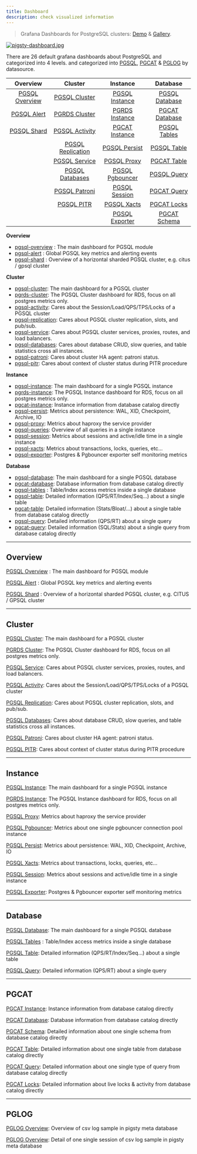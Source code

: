 ```yaml
---
title: Dashboard
description: check visualized information
---
```



> Grafana Dashboards for PostgreSQL clusters: [Demo](https://demo.pigsty.io/d/pgsql-overview) & [Gallery](https://github.com/pgsty/pigsty/wiki/Gallery).

[![pigsty-dashboard.jpg](https://pigsty.io/img/pigsty/dashboard.jpg)](https://github.com/pgsty/pigsty/wiki/Gallery)

There are 26 default grafana dashboards about PostgreSQL and categorized into 4 levels. and categorized into [PGSQL](https://pigsty.io/docs/pgsql/dashboard/#overview), [PGCAT](https://pigsty.io/docs/pgsql/dashboard/#pgcat) & [PGLOG](https://pigsty.io/docs/pgsql/dashboard/#pglog) by datasource.

|                         Overview                          |                           Cluster                            |                          Instance                           |                         Database                          |
| :-------------------------------------------------------: | :----------------------------------------------------------: | :---------------------------------------------------------: | :-------------------------------------------------------: |
| [PGSQL Overview](https://demo.pigsty.io/d/pgsql-overview) |   [PGSQL Cluster](https://demo.pigsty.io/d/pgsql-cluster)    |  [PGSQL Instance](https://demo.pigsty.io/d/pgsql-instance)  | [PGSQL Database](https://demo.pigsty.io/d/pgsql-database) |
|    [PGSQL Alert](https://demo.pigsty.io/d/pgsql-alert)    |   [PGRDS Cluster](https://demo.pigsty.io/d/pgrds-cluster)    |  [PGRDS Instance](https://demo.pigsty.io/d/pgrds-instance)  | [PGCAT Database](https://demo.pigsty.io/d/pgcat-database) |
|    [PGSQL Shard](https://demo.pigsty.io/d/pgsql-shard)    |  [PGSQL Activity](https://demo.pigsty.io/d/pgsql-activity)   |  [PGCAT Instance](https://demo.pigsty.io/d/pgcat-instance)  |   [PGSQL Tables](https://demo.pigsty.io/d/pgsql-tables)   |
|                                                           | [PGSQL Replication](https://demo.pigsty.io/d/pgsql-replication) |   [PGSQL Persist](https://demo.pigsty.io/d/pgsql-persist)   |    [PGSQL Table](https://demo.pigsty.io/d/pgsql-table)    |
|                                                           |   [PGSQL Service](https://demo.pigsty.io/d/pgsql-service)    |     [PGSQL Proxy](https://demo.pigsty.io/d/pgsql-proxy)     |    [PGCAT Table](https://demo.pigsty.io/d/pgcat-table)    |
|                                                           | [PGSQL Databases](https://demo.pigsty.io/d/pgsql-databases)  | [PGSQL Pgbouncer](https://demo.pigsty.io/d/pgsql-pgbouncer) |    [PGSQL Query](https://demo.pigsty.io/d/pgsql-query)    |
|                                                           |   [PGSQL Patroni](https://demo.pigsty.io/d/pgsql-patroni)    |   [PGSQL Session](https://demo.pigsty.io/d/pgsql-session)   |    [PGCAT Query](https://demo.pigsty.io/d/pgcat-query)    |
|                                                           |      [PGSQL PITR](https://demo.pigsty.io/d/pgsql-pitr)       |     [PGSQL Xacts](https://demo.pigsty.io/d/pgsql-xacts)     |    [PGCAT Locks](https://demo.pigsty.io/d/pgcat-locks)    |
|                                                           |                                                              |  [PGSQL Exporter](https://demo.pigsty.io/d/pgsql-exporter)  |   [PGCAT Schema](https://demo.pigsty.io/d/pgcat-schema)   |

**Overview**

- [pgsql-overview](https://demo.pigsty.io/d/pgsql-overview) : The main dashboard for PGSQL module
- [pgsql-alert](https://demo.pigsty.io/d/pgsql-alert) : Global PGSQL key metrics and alerting events
- [pgsql-shard](https://demo.pigsty.io/d/pgsql-shard) : Overview of a horizontal sharded PGSQL cluster, e.g. citus / gpsql cluster

**Cluster**

- [pgsql-cluster](https://demo.pigsty.io/d/pgsql-cluster): The main dashboard for a PGSQL cluster
- [pgrds-cluster](https://demo.pigsty.io/d/pgrds-cluster): The PGSQL Cluster dashboard for RDS, focus on all postgres metrics only.
- [pgsql-activity](https://demo.pigsty.io/d/pgsql-activity): Cares about the Session/Load/QPS/TPS/Locks of a PGSQL cluster
- [pgsql-replication](https://demo.pigsty.io/d/pgsql-replication): Cares about PGSQL cluster replication, slots, and pub/sub.
- [pgsql-service](https://demo.pigsty.io/d/pgsql-service): Cares about PGSQL cluster services, proxies, routes, and load balancers.
- [pgsql-databases](https://demo.pigsty.io/d/pgsql-databases): Cares about database CRUD, slow queries, and table statistics cross all instances.
- [pgsql-patroni](https://demo.pigsty.io/d/pgsql-patroni): Cares about cluster HA agent: patroni status.
- [pgsql-pitr](https://demo.pigsty.io/d/pgsql-pitr): Cares about context of cluster status during PITR procedure

**Instance**

- [pgsql-instance](https://demo.pigsty.io/d/pgsql-instance): The main dashboard for a single PGSQL instance
- [pgrds-instance](https://demo.pigsty.io/d/pgrds-instance): The PGSQL Instance dashboard for RDS, focus on all postgres metrics only.
- [pgcat-instance](https://demo.pigsty.io/d/pgcat-instance): Instance information from database catalog directly
- [pgsql-persist](https://demo.pigsty.io/d/pgsql-persist): Metrics about persistence: WAL, XID, Checkpoint, Archive, IO
- [pgsql-proxy](https://demo.pigsty.io/d/pgsql-proxy): Metrics about haproxy the service provider
- [pgsql-queries](https://demo.pigsty.io/d/pgsql-queries): Overview of all queries in a single instance
- [pgsql-session](https://demo.pigsty.io/d/pgsql-session): Metrics about sessions and active/idle time in a single instance
- [pgsql-xacts](https://demo.pigsty.io/d/pgsql-xacts): Metrics about transactions, locks, queries, etc…
- [pgsql-exporter](https://demo.pigsty.io/d/pgsql-exporter): Postgres & Pgbouncer exporter self monitoring metrics

**Database**

- [pgsql-database](https://demo.pigsty.io/d/pgsql-database): The main dashboard for a single PGSQL database
- [pgcat-database](https://demo.pigsty.io/d/pgcat-database): Database information from database catalog directly
- [pgsql-tables](https://demo.pigsty.io/d/pgsql-tables) : Table/Index access metrics inside a single database
- [pgsql-table](https://demo.pigsty.io/d/pgsql-table): Detailed information (QPS/RT/Index/Seq…) about a single table
- [pgcat-table](https://demo.pigsty.io/d/pgcat-table): Detailed information (Stats/Bloat/…) about a single table from database catalog directly
- [pgsql-query](https://demo.pigsty.io/d/pgsql-query): Detailed information (QPS/RT) about a single query
- [pgcat-query](https://demo.pigsty.io/d/pgcat-query): Detailed information (SQL/Stats) about a single query from database catalog directly

------

## Overview

[PGSQL Overview](https://demo.pigsty.io/d/pgsql-overview) : The main dashboard for PGSQL module



[PGSQL Alert](https://demo.pigsty.io/d/pgsql-alert) : Global PGSQL key metrics and alerting events



[PGSQL Shard](https://demo.pigsty.io/d/pgsql-shard) : Overview of a horizontal sharded PGSQL cluster, e.g. CITUS / GPSQL cluster



------

## Cluster

[PGSQL Cluster](https://demo.pigsty.io/d/pgsql-cluster): The main dashboard for a PGSQL cluster



[PGRDS Cluster](https://demo.pigsty.io/d/pgrds-cluster): The PGSQL Cluster dashboard for RDS, focus on all postgres metrics only.



[PGSQL Service](https://demo.pigsty.io/d/pgsql-service): Cares about PGSQL cluster services, proxies, routes, and load balancers.



[PGSQL Activity](https://demo.pigsty.io/d/pgsql-activity): Cares about the Session/Load/QPS/TPS/Locks of a PGSQL cluster



[PGSQL Replication](https://demo.pigsty.io/d/pgsql-replication): Cares about PGSQL cluster replication, slots, and pub/sub.



[PGSQL Databases](https://demo.pigsty.io/d/pgsql-databases): Cares about database CRUD, slow queries, and table statistics cross all instances.



[PGSQL Patroni](https://demo.pigsty.io/d/pgsql-patroni): Cares about cluster HA agent: patroni status.



[PGSQL PITR](https://demo.pigsty.io/d/pgsql-pitr): Cares about context of cluster status during PITR procedure



------

## Instance

[PGSQL Instance](https://demo.pigsty.io/d/pgsql-instance): The main dashboard for a single PGSQL instance



[PGRDS Instance](https://demo.pigsty.io/d/pgrds-instance): The PGSQL Instance dashboard for RDS, focus on all postgres metrics only.



[PGSQL Proxy](https://demo.pigsty.io/d/pgsql-proxy): Metrics about haproxy the service provider



[PGSQL Pgbouncer](https://demo.pigsty.io/d/pgsql-pgbouncer): Metrics about one single pgbouncer connection pool instance



[PGSQL Persist](https://demo.pigsty.io/d/pgsql-persist): Metrics about persistence: WAL, XID, Checkpoint, Archive, IO



[PGSQL Xacts](https://demo.pigsty.io/d/pgsql-xacts): Metrics about transactions, locks, queries, etc…



[PGSQL Session](https://demo.pigsty.io/d/pgsql-session): Metrics about sessions and active/idle time in a single instance



[PGSQL Exporter](https://demo.pigsty.io/d/pgsql-exporter): Postgres & Pgbouncer exporter self monitoring metrics



------

## Database

[PGSQL Database](https://demo.pigsty.io/d/pgsql-database): The main dashboard for a single PGSQL database



[PGSQL Tables](https://demo.pigsty.io/d/pgsql-tables) : Table/Index access metrics inside a single database



[PGSQL Table](https://demo.pigsty.io/d/pgsql-table): Detailed information (QPS/RT/Index/Seq…) about a single table



[PGSQL Query](https://demo.pigsty.io/d/pgsql-query): Detailed information (QPS/RT) about a single query



------

## PGCAT

[PGCAT Instance](https://demo.pigsty.io/d/pgcat-instance): Instance information from database catalog directly



[PGCAT Database](https://demo.pigsty.io/d/pgcat-database): Database information from database catalog directly



[PGCAT Schema](https://demo.pigsty.io/d/pgcat-schema): Detailed information about one single schema from database catalog directly



[PGCAT Table](https://demo.pigsty.io/d/pgcat-table): Detailed information about one single table from database catalog directly



[PGCAT Query](https://demo.pigsty.io/d/pgcat-query): Detailed information about one single type of query from database catalog directly



[PGCAT Locks](https://demo.pigsty.io/d/pgcat-locks): Detailed information about live locks & activity from database catalog directly



------

## PGLOG

[PGLOG Overview](https://demo.pigsty.io/d/pglog-overview): Overview of csv log sample in pigsty meta database



[PGLOG Overview](https://demo.pigsty.io/d/pglog-overview): Detail of one single session of csv log sample in pigsty meta database

